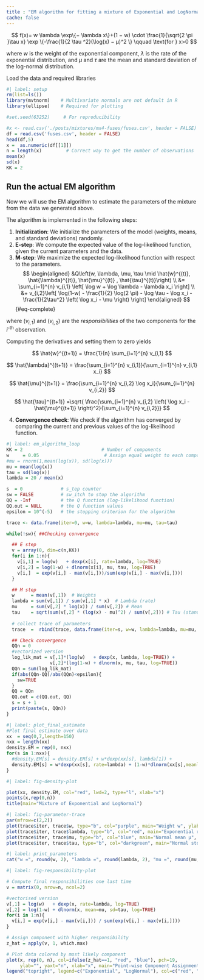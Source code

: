 ```yaml
---
title : "EM algorithm for fitting a mixture of Exponential and LogNormal components"
cache: false
---
```


$$
f(x)= w \lambda \exp\{− \lambda x\}+(1 − w) \cdot \frac{1}{\sqrt{2 \pi }\tau x} \exp \{-\frac{1}{2 \tau ^2}(\log(x) − μ)^2 \} \qquad \text{for } x>0
$$

where $w$ is the weight of the exponential component, $\lambda$ is the rate of the exponential distribution, and $\mu$ and $\tau$ are the mean and standard deviation of the log-normal distribution.

Load the data and required libraries

```r
#| label: setup
rm(list=ls())
library(mvtnorm)    # Multivariate normals are not default in R
library(ellipse)    # Required for plotting

#set.seed(63252)     # For reproducibility
```
```r
#x <- read.csv('./posts/mixtures/mx4-fuses/fuses.csv', header = FALSE)
df = read.csv('fuses.csv', header = FALSE)
head(df,5)
x =  as.numeric(df[[1]])
n = length(x)         # Correct way to get the number of observations
mean(x)
sd(x)
KK = 2
```

## Run the actual EM algorithm

Now we will use the EM algorithm to estimate the parameters of the mixture from the data we generated above.

The algorithm is implemented in the following steps:

1. **Initialization**: We initialize the parameters of the model (weights, means, and standard deviations) randomly.
2. **E-step**: We compute the expected value of the log-likelihood function, given the current parameters and the data.
3. **M-step**: We maximize the expected log-likelihood function with respect to the parameters.
$$
\begin{aligned}
&Q\left(w, \lambda, \mu, \tau \mid \hat{w}^{(t)}, \hat{\lambda}^{(t)}, \hat{\mu}^{(t)} , \hat{\tau}^{(t)}\right) \\
&= \sum_{i=1}^{n} v_{i,1} \left[ \log w + \log \lambda - \lambda x_i \right] \\ 
&+ v_{i,2}\left[ \log(1-w) - \frac{1}{2} \log(2 \pi) - \log \tau - \log x_i - \frac{1}{2\tau^2} \left( \log x_i - \mu \right) \right]
\end{aligned}
$$ {#eq-complete}

where $(v_{i,1})$ and $(v_{i,2})$ are the *responsibilities* of the two components for the $i$^-th^ observation.

Computing the derivatives and setting them to zero yields

$$
\hat{w}^{(t+1)} = \frac{1}{n} \sum_{i=1}^{n} v_{i,1}
$$

$$
\hat{\lambda}^{(t+1)} = \frac{\sum_{i=1}^{n} v_{i,1}}{\sum_{i=1}^{n} v_{i,1} x_i}
$$

$$
\hat{\mu}^{(t+1)}  = \frac{\sum_{i=1}^{n} v_{i,2} \log x_i}{\sum_{i=1}^{n} v_{i,2}}
$$

$$
\hat{\tau}^{(t+1)} =\sqrt{ \frac{\sum_{i=1}^{n} v_{i,2} \left( \log x_i - \hat{\mu}^{(t+1)} \right)^2}{\sum_{i=1}^{n} v_{i,2}}}
$$


4. **Convergence check**: We check if the algorithm has converged by comparing the current and previous values of the log-likelihood function.



```r
#| label: em_algorithm_loop
KK = 2                             # Number of components
w     = 0.05                        # Assign equal weight to each component to start with
#mu = rnorm(1,mean(log(x)), sd(log(x)))
mu = mean(log(x))
tau = sd(log(x))
lambda = 20 / mean(x)

s  = 0              # s_tep counter
sw = FALSE          # sw_itch to stop the algorithm
QQ = -Inf           # the Q function (log-likelihood function)
QQ.out = NULL       # the Q function values
epsilon = 10^(-5)   # the stopping criterion for the algorithm

trace <- data.frame(iter=0, w=w, lambda=lambda, mu=mu, tau=tau)

while(!sw){ ##Checking convergence

  ## E step
  v = array(0, dim=c(n,KK))
  for(i in 1:n){
    v[i,1] = log(w)   + dexp(x[i], rate=lambda, log=TRUE)
    v[i,2] = log(1-w) + dlnorm(x[i], mu, tau, log=TRUE)    
    v[i,]  = exp(v[i,] - max(v[i,]))/sum(exp(v[i,] - max(v[i,]))) 
  }

  ## M step  
  w      = mean(v[,1])  # Weights
  lambda = sum(v[,1]) / sum(v[,1] * x)  # Lambda (rate)
  mu     = sum(v[,2] * log(x)) / sum(v[,2]) # Mean
  tau    = sqrt(sum(v[,2] * (log(x) - mu)^2) / sum(v[,2])) # Tau (standard deviation)
  
  # collect trace of parameters 
  trace  =  rbind(trace, data.frame(iter=s, w=w, lambda=lambda, mu=mu, tau=tau))

  ## Check convergence
  QQn = 0
  #vectorized version
  log_lik_mat = v[,1]*(log(w)   + dexp(x, lambda, log=TRUE)) +
                v[,2]*(log(1-w) + dlnorm(x, mu, tau, log=TRUE))
  QQn = sum(log_lik_mat)
  if(abs(QQn-QQ)/abs(QQn)<epsilon){
    sw=TRUE
  }
  QQ = QQn
  QQ.out = c(QQ.out, QQ)
  s = s + 1
  print(paste(s, QQn))
}
```

```r
#| label: plot_final_estimate
#Plot final estimate over data
xx  = seq(0,7,length=150)
nxx = length(xx)
density.EM = rep(0, nxx)
for(s in 1:nxx){
  #density.EM[s] = density.EM[s] + w*dexp(xx[s], lambda[1]) + 
  density.EM[s] = w*dexp(xx[s], rate=lambda) + (1-w)*dlnorm(xx[s],meanlog=mu, sdlog=tau)
}
```

```r
#| label: fig-density-plot

plot(xx, density.EM, col="red", lwd=2, type="l", xlab="x")
points(x,rep(0,n))
title(main="Mixture of Exponential and LogNormal")
```

```r
#| label: fig-parameter-trace
par(mfrow=c(2,2))
plot(trace$iter, trace$w, type="b", col="purple", main="Weight w", ylab="w", xlab="Iter")
plot(trace$iter, trace$lambda, type="b", col="red", main="Exponential rate λ", ylab="λ", xlab="Iter")
plot(trace$iter, trace$mu, type="b", col="blue", main="Normal mean μ", ylab="μ", xlab="Iter")
plot(trace$iter, trace$tau, type="b", col="darkgreen", main="Normal std.dev τ", ylab="τ", xlab="Iter")
```

```r
#| label: print_parameters
cat("w =", round(w, 2), "lambda =", round(lambda, 2), "mu =", round(mu, 2),"tau =", round(tau, 2))
```


```r
#| label: fig-responsibility-plot

# Compute final responsibilities one last time
v = matrix(0, nrow=n, ncol=2)

#vectorised version
v[,1] = log(w)   + dexp(x, rate=lambda, log=TRUE)
v[,2] = log(1-w) + dlnorm(x, mean=mu, sd=tau, log=TRUE)
for(i in 1:n){
  v[i,] = exp(v[i,] - max(v[i,])) / sum(exp(v[i,] - max(v[i,])))
}

# Assign component with higher responsibility
z_hat = apply(v, 1, which.max)

# Plot data colored by most likely component
plot(x, rep(0, n), col=ifelse(z_hat==1, "red", "blue"), pch=19,
     ylab="", yaxt="n", xlab="x", main="Point-wise Component Assignment")
legend("topright", legend=c("Exponential", "LogNormal"), col=c("red", "blue"), pch=19)
```